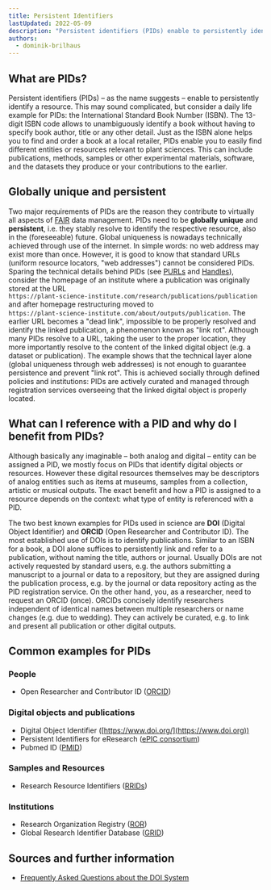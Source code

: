 ```yaml
---
title: Persistent Identifiers
lastUpdated: 2022-05-09
description: "Persistent identifiers (PIDs) enable to persistently identify a resource. This may sound complicated, but consider a daily life example for PIDs: the International Standard Book Number (ISBN). The 13-digit ISBN code allows to unambiguously identify a book without having to specify book author, title or any other detail."
authors:
  - dominik-brilhaus
---
```


## What are PIDs?

Persistent identifiers (PIDs) &ndash; as the name suggests &ndash; enable to persistently identify a resource.
This may sound complicated, but consider a daily life example for PIDs: the International Standard Book Number (ISBN). The 13-digit ISBN code allows to unambiguously identify a book without having to specify book author, title or any other detail. Just as the ISBN alone helps you to find and order a book at a local retailer, PIDs enable you to easily find different entities or resources relevant to plant sciences. This can include publications, methods, samples or other experimental materials, software, and the datasets they produce or your contributions to the earlier.


## Globally unique and persistent

Two major requirements of PIDs are the reason they contribute to virtually all aspects of [FAIR](/fundamentals/fair-data-principles) data management. PIDs need to be **globally unique** and **persistent**, i.e. they stably resolve to identify the respective resource, also in the (foreseeable) future. Global uniqueness is nowadays technically achieved through use of the internet. In simple words: no web address may exist more than once. However, it is good to know that standard URLs (uniform resource locators, "web addresses") cannot be considered PIDs. Sparing the technical details behind PIDs (see [PURLs](https://en.wikipedia.org/wiki/Persistent_uniform_resource_locator) and [Handles](https://en.wikipedia.org/wiki/Handle_System)), consider the homepage of an institute where a publication was originally stored at the URL  
`https://plant-science-institute.com/research/publications/publication` and after homepage restructuring moved to  
`https://plant-science-institute.com/about/outputs/publication`. The earlier URL becomes a "dead link", impossible to be properly resolved and identify the linked publication, a phenomenon known as "link rot".
Although many PIDs resolve to a URL, taking the user to the proper location, they more importantly resolve to the content of the linked digital object (e.g. a dataset or publication). The example shows that the technical layer alone (global uniqueness through web addresses) is not enough to guarantee persistence and prevent "link rot". This is achieved socially through defined policies and institutions: PIDs are actively curated and managed through registration services overseeing that the linked digital object is properly located.


## What can I reference with a PID and why do I benefit from PIDs?

Although basically any imaginable &ndash; both analog and digital &ndash; entity can be assigned a PID, we mostly focus on PIDs that identify digital objects or resources. However these digital resources themselves may be descriptors of analog entities such as items at museums, samples from a collection, artistic or musical outputs. The exact benefit and how a PID is assigned to a resource depends on the context: what type of entity is referenced with a PID.

The two best known examples for PIDs used in science are **DOI** (Digital Object Identifier) and **ORCID** (Open Researcher and Contributor ID).
The most established use of DOIs is to identify publications. Similar to an ISBN for a book, a DOI alone suffices to persistently link and refer to a publication, without naming the title, authors or journal. Usually DOIs are not actively requested by standard users, e.g. the authors submitting a manuscript to a journal or data to a repository, but they are assigned during the publication process, e.g. by the journal or data repository acting as the PID registration service.
On the other hand, you, as a researcher, need to request an ORCID (once). ORCIDs concisely identify researchers independent of identical names between multiple researchers or name changes (e.g. due to wedding). They can actively be curated, e.g. to link and present all publication or other digital outputs.


## Common examples for PIDs

### People

- Open Researcher and Contributor ID ([ORCID](https://orcid.org/))

### Digital objects and publications

- Digital Object Identifier ([https://www.doi.org/](https://www.doi.org))
- Persistent Identifiers for eResearch ([ePIC consortium](https://www.pidconsortium.net))
- Pubmed ID ([PMID](https://pubmed.ncbi.nlm.nih.gov))

### Samples and Resources

- Research Resource Identifiers ([RRIDs](http://scicrunch.org/resources))

### Institutions

- Research Organization Registry ([ROR](https://ror.org))
- Global Research Identifier Database ([GRID](https://grid.ac))

## Sources and further information

- [Frequently Asked Questions about the DOI System](https://www.doi.org/faq.html)
